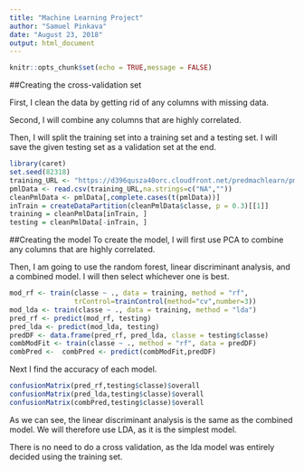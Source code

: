 ---
title: "Machine Learning Project"
author: "Samuel Pinkava"
date: "August 23, 2018"
output: html_document
---

```{r setup, include=FALSE}
knitr::opts_chunk$set(echo = TRUE,message = FALSE)
```

##Creating the cross-validation set

First, I clean the data by getting rid of any columns with missing data.

Second, I will combine any columns that are highly correlated.

Then, I will split the training set into a training set and a testing set. 
I will save the given testing set as a validation set at the end.

```{r}
library(caret)
set.seed(82318)
training_URL <- "https://d396qusza40orc.cloudfront.net/predmachlearn/pml-training.csv"
pmlData <- read.csv(training_URL,na.strings=c("NA",""))
cleanPmlData <- pmlData[,complete.cases(t(pmlData))]
inTrain = createDataPartition(cleanPmlData$classe, p = 0.3)[[1]]
training = cleanPmlData[inTrain, ]
testing = cleanPmlData[-inTrain, ]
```

##Creating the model
To create the model, I will first use PCA to combine any columns that are
highly correlated.

Then, I am going to use the random forest, linear discriminant 
analysis, and a combined model. I will then select whichever one is best.

```{r}
mod_rf <- train(classe ~ ., data = training, method = "rf", 
                trControl=trainControl(method="cv",number=3))
mod_lda <- train(classe ~ ., data = training, method = "lda")
pred_rf <- predict(mod_rf, testing)
pred_lda <- predict(mod_lda, testing)
predDF <- data.frame(pred_rf, pred_lda, classe = testing$classe)
combModFit <- train(classe ~ ., method = "rf", data = predDF)
combPred <-  combPred <- predict(combModFit,predDF)
```

Next I find the accuracy of each model.

```{r}
confusionMatrix(pred_rf,testing$classe)$overall
confusionMatrix(pred_lda,testing$classe)$overall
confusionMatrix(combPred,testing$classe)$overall
```

As we can see, the linear discriminant analysis is the same as the combined model.
We will therefore use LDA, as it is the simplest model.

There is no need to do a cross validation, as the lda model was entirely decided 
using the training set.

